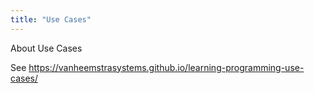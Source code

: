 ```yaml
---
title: "Use Cases"
---
```


About Use Cases

See <https://vanheemstrasystems.github.io/learning-programming-use-cases/>
